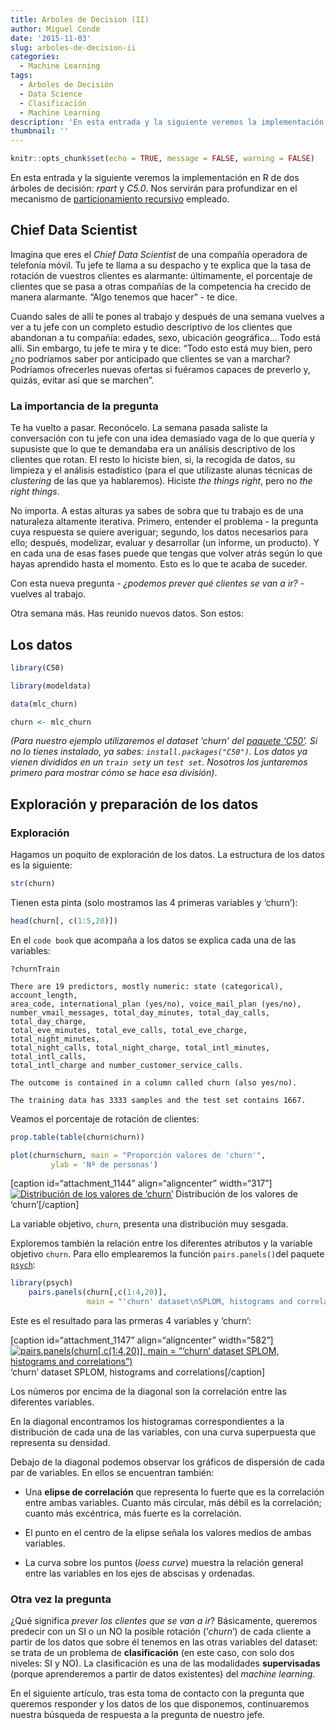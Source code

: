 ```yaml
---
title: Arboles de Decision (II)
author: Miguel Conde
date: '2015-11-03'
slug: arboles-de-decision-ii
categories:
  - Machine Learning
tags:
  - Árboles de Decisión
  - Data Science
  - Clasificación
  - Machine Learning
description: 'En esta entrada y la siguiente veremos la implementación en R de dos árboles de decisión: rpart y C5.0. Nos servirán para profundizar en el mecanismo de particionamiento recursivo empleado.'
thumbnail: ''
---
```


```r
knitr::opts_chunk$set(echo = TRUE, message = FALSE, warning = FALSE)
```

En esta entrada y la siguiente veremos la implementación en R de dos árboles de decisión: *rpart* y *C5.0*. Nos servirán para profundizar en el mecanismo de 
[particionamiento recursivo](/2015/09/28/arboles-de-decision-i/) empleado.

## Chief Data Scientist

Imagina que eres el *Chief Data Scientist* de una compañía operadora de telefonía móvil. Tu jefe te llama a su despacho y te explica que la tasa de rotación de vuestros clientes es alarmante: últimamente, el porcentaje de clientes que se pasa a otras compañías de la competencia ha crecido de manera alarmante. "Algo tenemos que hacer" - te dice.

Cuando sales de allí te pones al trabajo y después de una semana vuelves a ver a tu jefe con un completo estudio descriptivo de los clientes que abandonan a tu compañía: edades, sexo, ubicación geográfica... Todo está alli. Sin embargo, tu jefe te mira y te dice: "Todo esto está muy bien, pero ¿no podríamos saber por anticipado que clientes se van a marchar? Podríamos ofrecerles nuevas ofertas si fuéramos capaces de preverlo y, quizás, evitar así que se marchen".

### La importancia de la pregunta

Te ha vuelto a pasar. Reconócelo. La semana pasada saliste la conversación con tu jefe con una idea demasiado vaga de lo que quería y supusiste que lo que te demandaba era un análisis descriptivo de los clientes que rotan. El resto lo hiciste bien, si, la recogida de datos, su limpieza y el análisis estadístico (para el que utilizaste alunas técnicas de *clustering* de las que ya hablaremos). Hiciste *the things right*, pero no *the right things*.

No importa. A estas alturas ya sabes de sobra que tu trabajo es de una naturaleza altamente iterativa. Primero, entender el problema - la pregunta cuya respuesta se quiere averiguar; segundo, los datos necesarios para ello; después, modelizar, evaluar y desarrollar (un informe, un producto). Y en cada una de esas fases puede que tengas que volver atrás según lo que hayas aprendido hasta el momento. Esto es lo que te acaba de suceder.

Con esta nueva pregunta - *¿podemos prever qué clientes se van a ir?* - vuelves al trabajo.

Otra semana más. Has reunido nuevos datos. Son estos:

 

## Los datos

```r
library(C50)

library(modeldata)

data(mlc_churn)

churn <- mlc_churn
```

*(Para nuestro ejemplo utilizaremos el dataset 'churn' del [paquete 'C50'](https://cran.r-project.org/web/packages/C50/index.html). Si no lo tienes instalado, ya sabes: `install.packages("C50")`. Los datos ya vienen divididos en un `train set`y un `test set`. Nosotros los juntaremos primero para mostrar cómo se hace esa división)*.


## Exploración y preparación de los datos

### Exploración

Hagamos un poquito de exploración de los datos. La estructura de los datos es la siguiente:

```r
str(churn)
```


Tienen esta pinta (solo mostramos las 4 primeras variables y 'churn'):

```r
head(churn[, c(1:5,20)])
```
    


 

En el `code book` que acompaña a los datos se explica cada una de las variables:

    ?churnTrain

    There are 19 predictors, mostly numeric: state (categorical), account_length, 
    area_code, international_plan (yes/no), voice_mail_plan (yes/no), 
    number_vmail_messages, total_day_minutes, total_day_calls, total_day_charge, 
    total_eve_minutes, total_eve_calls, total_eve_charge, total_night_minutes, 
    total_night_calls, total_night_charge, total_intl_minutes, total_intl_calls, 
    total_intl_charge and number_customer_service_calls.

    The outcome is contained in a column called churn (also yes/no).

    The training data has 3333 samples and the test set contains 1667.

Veamos el porcentaje de rotación de clientes:

```r
prop.table(table(churn$churn))
```


```r
plot(churn$churn, main = "Proporción valores de 'churn'",
         ylab = 'Nº de personas')
```


    

\[caption id="attachment_1144" align="aligncenter" width="317"\][![Distribución de los valores de 'churn'](http://es100x100datascience.com/wp-content/uploads/2015/11/PropChurn1-241x300.png)](http://es100x100datascience.com/wp-content/uploads/2015/11/PropChurn1.png) Distribución de los valores de 'churn'\[/caption\]

La variable objetivo, `churn`, presenta una distribución muy sesgada.

Exploremos también la relación entre los diferentes atributos y la variable objetivo `churn`. Para ello emplearemos la función `pairs.panels()`del paquete [`psych`](https://cran.r-project.org/web/packages/psych/index.html):

```r
library(psych)
    pairs.panels(churn[,c(1:4,20)], 
                 main = "'churn' dataset\nSPLOM, histograms and correlations")
```
    

Este es el resultado para las prmeras 4 variables y 'churn':

\[caption id="attachment_1147" align="aligncenter" width="582"\][![pairs.panels(churn\[,c(1:4,20)\], main = "'churn' dataset SPLOM, histograms and correlations")](http://es100x100datascience.com/wp-content/uploads/2015/11/SPLOM-241x300.png)](http://es100x100datascience.com/wp-content/uploads/2015/11/SPLOM.png) 'churn' dataset SPLOM, histograms and correlations\[/caption\]

Los números por encima de la diagonal son la correlación entre las diferentes variables.

En la diagonal encontramos los histogramas correspondientes a la distribución de cada una de las variables, con una curva superpuesta que representa su densidad.

Debajo de la diagonal podemos observar los gráficos de dispersión de cada par de variables. En ellos se encuentran también:

-   Una **elipse de correlación** que representa lo fuerte que es la correlación entre ambas variables. Cuanto más circular, más débil es la correlación; cuanto más excéntrica, más fuerte es la correlación.

-   El punto en el centro de la elipse señala los valores medios de ambas variables.

-   La curva sobre los puntos (*loess curve*) muestra la relación general entre las variables en los ejes de abscisas y ordenadas.

 

### Otra vez la pregunta

¿Qué significa *prever los clientes que se van a ir*? Básicamente, queremos predecir con un SI o un NO la posible rotación ('*churn*') de cada cliente a partir de los datos que sobre él tenemos en las otras variables del dataset: se trata de un problema de **clasificación** (en este caso, con solo dos niveles: SI y NO). La clasificación es una de las modalidades **supervisadas** (porque aprenderemos a partir de datos existentes) del *machine learning*.

En el siguiente artículo, tras esta toma de contacto con la pregunta que queremos responder y los datos de los que disponemos, continuaremos nuestra búsqueda de respuesta a la pregunta de nuestro jefe.

